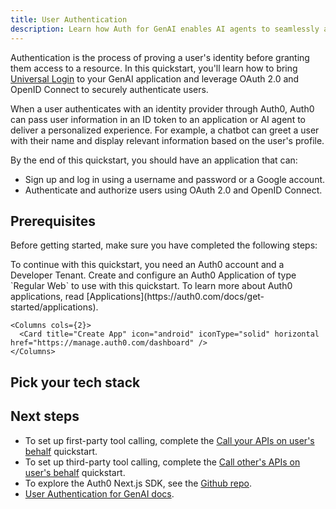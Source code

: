```yaml
---
title: User Authentication
description: Learn how Auth for GenAI enables AI agents to seamlessly authenticate users.
---
```



Authentication is the process of proving a user's identity before granting them access to a resource. In this quickstart, you'll learn how to bring [Universal Login](https://auth0.com/docs/authenticate/login/auth0-universal-login) to your GenAI application and leverage OAuth 2.0 and OpenID Connect to securely authenticate users.

When a user authenticates with an identity provider through Auth0, Auth0 can pass user information in an ID token to an application or AI agent to deliver a personalized experience. For example, a chatbot can greet a user with their name and display relevant information based on the user's profile.

By the end of this quickstart, you should have an application that can:

- Sign up and log in using a username and password or a Google account.
- Authenticate and authorize users using OAuth 2.0 and OpenID Connect.

## Prerequisites

Before getting started, make sure you have completed the following steps:

<Steps>
  <Step title="Create an Auth0 Account and a Dev Tenant">
  To continue with this quickstart, you need an Auth0 account and a Developer Tenant.
    <Columns cols={2}>
      <Card title="Create Account" icon="user-shield" iconType="solid" href="https://auth0.auth0.com/u/login/identifier?state=hKFo2SAwWU5ObEx4S2JyRzNjUTlmVFFia2s5LXMxT2pYTVZobaFur3VuaXZlcnNhbC1sb2dpbqN0aWTZIFhGQWJhLVR1V1dQWDdGUzhvdjY4WEsyQmg5Z3N1Q1NSo2NpZNkgekVZZnBvRnpVTUV6aWxoa0hpbGNXb05rckZmSjNoQUk" horizontal/>
    </Columns>
  </Step>
  <Step title="Create Application">
    Create and configure an Auth0 Application of type `Regular Web` to use with this quickstart.
    To learn more about Auth0 applications, read [Applications](https://auth0.com/docs/get-started/applications).

    <Columns cols={2}>
      <Card title="Create App" icon="android" iconType="solid" horizontal href="https://manage.auth0.com/dashboard" />
    </Columns>

  </Step>
</Steps>

## Pick your tech stack

<Tabs>
  <Tab
    title="Next.js"
    icon="https://mintlify-assets.b-cdn.net/auth0/next-js.svg"
  >
    <VercelUserAuthentication />
  </Tab>
  <Tab
    title="FastAPI"
    icon="https://mintlify-assets.b-cdn.net/auth0/FastAPI.svg"
  >
    <FastApiUserAuthentication />
  </Tab>
</Tabs>

## Next steps

- To set up first-party tool calling, complete the [Call your APIs on user's behalf](../get-started/call-your-apis-on-users-behalf) quickstart.
- To set up third-party tool calling, complete the [Call other's APIs on user's behalf](../get-started/call-others-apis-on-users-behalf) quickstart.
- To explore the Auth0 Next.js SDK, see the [Github repo](https://github.com/auth0/nextjs-auth0).
- [User Authentication for GenAI docs](/ai/docs/intro/user-authentication).
